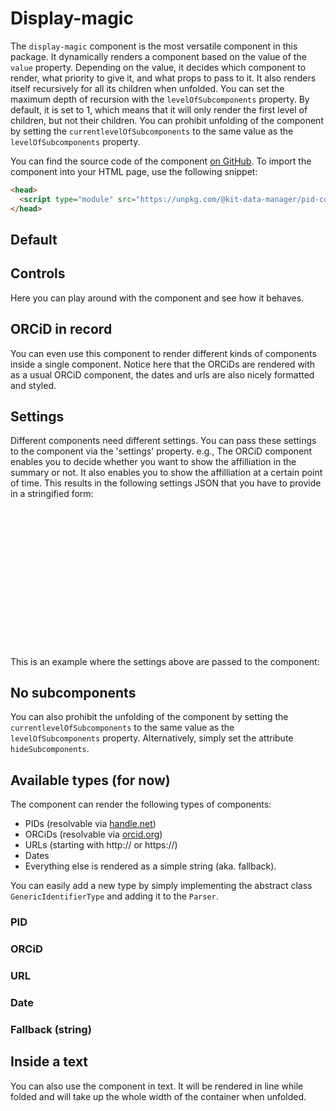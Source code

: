 

<Meta of={DisplayMagicStories} />

# Display-magic

The `display-magic` component is the most versatile component in this package.
It dynamically renders a component based on the value of the `value` property.
Depending on the value, it decides which component to render, what priority to give it, and what props to pass to it.
It also renders itself recursively for all its children when unfolded.
You can set the maximum depth of recursion with the `levelOfSubcomponents` property.
By default, it is set to 1, which means that it will only render the first level of children, but not their children.
You can prohibit unfolding of the component by setting the `currentlevelOfSubcomponents` to the same value as the `levelOfSubcomponents` property.

You can find the source code of the component [on GitHub](https://github.com/kit-data-manager/pid-component).
To import the component into your HTML page, use the following snippet:
```html
<head>
  <script type="module" src="https://unpkg.com/@kit-data-manager/pid-component"></script>
</head>
```

## Default
<Canvas of={DisplayMagicStories.Default} />

## Controls
Here you can play around with the component and see how it behaves.
<Controls />

## ORCiD in record
You can even use this component to render different kinds of components inside a single component.
Notice here that the ORCiDs are rendered with as a usual ORCiD component, the dates and urls are also nicely formatted and styled.
<Canvas of={DisplayMagicStories.ORCIDInRecord} />

## Settings
Different components need different settings.
You can pass these settings to the component via the 'settings' property.
e.g., The ORCiD component enables you to decide whether you want to show the affilliation in the summary or not.
It also enables you to show the affilliation at a certain point of time.
This results in the following settings JSON that you have to provide in a stringified form:
```json
[
  {
    "type":"ORCIDConfig",
    "values": [
      {
        "name":"affiliationAt",
        "value":949363200000
      },
      {
        "name":"showAffiliation",
        "value":true
      }
    ]
  }
]
```
This is an example where the settings above are passed to the component:
<Canvas of={DisplayMagicStories.ORCIDInRecordWithSettings} />

## No subcomponents
You can also prohibit the unfolding of the component by setting the `currentlevelOfSubcomponents` to the same value as the `levelOfSubcomponents` property.
Alternatively, simply set the attribute `hideSubcomponents`.
<Canvas of={DisplayMagicStories.HandleWithoutSubcomponent} />

## Available types (for now)
The component can render the following types of components:

- PIDs (resolvable via [handle.net](handle.net))
- ORCiDs (resolvable via [orcid.org](orcid.org))
- URLs (starting with http:// or https://)
- Dates
- Everything else is rendered as a simple string (aka. fallback).


You can easily add a new type by simply implementing the abstract class `GenericIdentifierType` and adding it to the `Parser`.

### PID
<Canvas of={DisplayMagicStories.Handle} />

### ORCiD
<Canvas of={DisplayMagicStories.ORCID} />

### URL
<Canvas of={DisplayMagicStories.URL} />

### Date
<Canvas of={DisplayMagicStories.Date} />

### Fallback (string)
<Canvas of={DisplayMagicStories.Fallback} />

## Inside a text
You can also use the component in text.
It will be rendered in line while folded and will take up the whole width of the container when unfolded.
<Canvas of={DisplayMagicStories.HandleInText} />
<Canvas of={DisplayMagicStories.ORCIDInText} />
